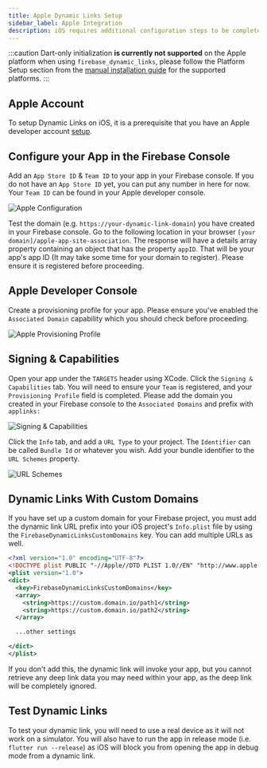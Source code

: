 ```yaml
---
title: Apple Dynamic Links Setup
sidebar_label: Apple Integration
description: iOS requires additional configuration steps to be completed before you can receive dynamic links.
---
```


:::caution
Dart-only initialization **is currently not supported** on the Apple platform when using `firebase_dynamic_links`,
please follow the Platform Setup section from the [manual installation guide](../manual-installation.mdx)
for the supported platforms.
:::

## Apple Account

To setup Dynamic Links on iOS, it is a prerequisite that you have an Apple developer account [setup](https://developer.apple.com/programs/enroll/).

## Configure your App in the Firebase Console

Add an `App Store ID` & `Team ID` to your app in your Firebase console. If you do not have an `App Store ID` yet, you can put any number in here for now.
Your `Team ID` can be found in your Apple developer console.

<Image src="dl-apple-configure.jpg" alt="Apple Configuration" />

Test the domain (e.g. `https://your-dynamic-link-domain`) you have created in your Firebase console. Go to the following location in your browser `[your domain]/apple-app-site-association`.
The response will have a details array property containing an object that has the property `appID`. That will be your app's app ID (It may take some time for
your domain to register). Please ensure it is registered before proceeding.

## Apple Developer Console

Create a provisioning profile for your app. Please ensure you've enabled the `Associated Domain` capability which you should check before proceeding.

<Image src="dl-apple-provision.jpg" alt="Apple Provisioning Profile" />

## Signing & Capabilities

Open your app under the `TARGETS` header using XCode. Click the `Signing & Capabilities` tab. You will need to ensure your `Team` is registered, and your `Provisioning Profile` field is completed.
Please add the domain you created in your Firebase console to the `Associated Domains` and prefix with `applinks:`

<Image src="dl-apple-signing.jpg" alt="Signing & Capabilities" />

Click the `Info` tab, and add a `URL Type` to your project. The `Identifier` can be called `Bundle Id` or whatever you wish. Add your bundle identifier to the `URL Schemes` property.

<Image src="dl-apple-urlscheme.jpg" alt="URL Schemes" />

## Dynamic Links With Custom Domains

If you have set up a custom domain for your Firebase project, you must add the dynamic link URL prefix into your iOS project's `Info.plist` file by using the `FirebaseDynamicLinksCustomDomains` key.
You can add multiple URLs as well.

```xml
<?xml version="1.0" encoding="UTF-8"?>
<!DOCTYPE plist PUBLIC "-//Apple//DTD PLIST 1.0//EN" "http://www.apple.com/DTDs/PropertyList-1.0.dtd">
<plist version="1.0">
<dict>
  <key>FirebaseDynamicLinksCustomDomains</key>
  <array>
    <string>https://custom.domain.io/path1</string>
    <string>https://custom.domain.io/path2</string>
  </array>

  ...other settings

</dict>
</plist>
```

If you don't add this, the dynamic link will invoke your app, but you cannot retrieve any deep link data you may need within your app, as the deep link will be completely ignored.

## Test Dynamic Links

To test your dynamic link, you will need to use a real device as it will not work on a simulator. You will also have to run the app in release mode (i.e. `flutter run --release`) as iOS will block you from opening
the app in debug mode from a dynamic link.
